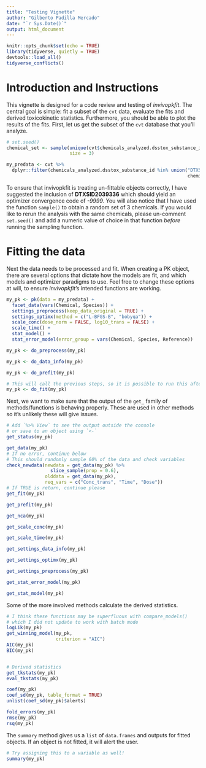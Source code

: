 ```yaml
---
title: "Testing Vignette"
author: "Gilberto Padilla Mercado"
date: "`r Sys.Date()`"
output: html_document
---
```


```r
knitr::opts_chunk$set(echo = TRUE)
library(tidyverse, quietly = TRUE)
devtools::load_all()
tidyverse_conflicts()
```

# Introduction and Instructions

This vignette is designed for a code review and testing of _invivopkfit_.
The central goal is simple: fit a subset of the `cvt` data, evaluate the fits
and derived toxicokinetic statistics.
Furthermore, you should be able to plot the results of the fits.
First, let us get the subset of the `cvt` database that you'll analyze.

```r
# set.seed()
chemical_set <- sample(unique(cvt$chemicals_analyzed.dsstox_substance_id),
                       size = 3)

my_predata <- cvt %>%
  dplyr::filter(chemicals_analyzed.dsstox_substance_id %in% union("DTXSID2039336",
                                                                  chemical_set))
```

To ensure that invivopkfit is treating un-fittable objects correctly, I have
suggested the inclusion of **DTXSID2039336** which should yield an optimizer
convergence code of _-9999_.
You will also notice that I have used the function `sample()` to obtain a random
set of 3 chemicals. If you would like to rerun the analysis with the same chemicals,
please un-comment `set.seed()` and add a numeric value of choice in that function
_before_ running the sampling function.


# Fitting the data

Next the data needs to be processed and fit.
When creating a PK object, there are several options that dictate how the models
are fit, and which models and optimizer paradigms to use.
Feel free to change these options at will, to ensure _invivopkfit_'s intended
functions are working.

```r
my_pk <- pk(data = my_predata) +
  facet_data(vars(Chemical, Species)) +
  settings_preprocess(keep_data_original = TRUE) +
  settings_optimx(method = c("L-BFGS-B", "bobyqa")) +
  scale_conc(dose_norm = FALSE, log10_trans = FALSE) +
  scale_time() +
  stat_model() +
  stat_error_model(error_group = vars(Chemical, Species, Reference))

my_pk <- do_preprocess(my_pk)

my_pk <- do_data_info(my_pk)

my_pk <- do_prefit(my_pk)

# This will call the previous steps, so it is possible to run this after pk()
my_pk <- do_fit(my_pk) 
```

Next, we want to make sure that the output of the
`get_` family of methods/functions is behaving properly.
These are used in other methods so it's unlikely these will give issues.

```r
# Add `%>% View` to see the output outside the console
# or save to an object using `<-`
get_status(my_pk)

get_data(my_pk) 
# If no error, continue below
# This should randomly sample 60% of the data and check variables
check_newdata(newdata = get_data(my_pk) %>%
                slice_sample(prop = 0.6),
              olddata = get_data(my_pk),
              req_vars = c("Conc_trans", "Time", "Dose"))
# If TRUE is return, continue please
get_fit(my_pk)

get_prefit(my_pk)

get_nca(my_pk)

get_scale_conc(my_pk)

get_scale_time(my_pk)

get_settings_data_info(my_pk)

get_settings_optimx(my_pk)

get_settings_preprocess(my_pk)

get_stat_error_model(my_pk)

get_stat_model(my_pk)

```

Some of the more involved methods calculate the derived statistics.

```r

# I think these functions may be superfluous with compare_models()
# which I did not update to work with batch mode
logLik(my_pk)
get_winning_model(my_pk,
                  criterion = "AIC")
AIC(my_pk)
BIC(my_pk)


# Derived statistics
get_tkstats(my_pk)
eval_tkstats(my_pk)

coef(my_pk)
coef_sd(my_pk, table_format = TRUE)
unlist(coef_sd(my_pk)$alerts)

fold_errors(my_pk)
rmse(my_pk)
rsq(my_pk)

```

The `summary` method gives us a `list` of `data.frames` and outputs
for fitted objects. If an object is not fitted, it will alert the user.

```r
# Try assigning this to a variable as well!
summary(my_pk)
```

